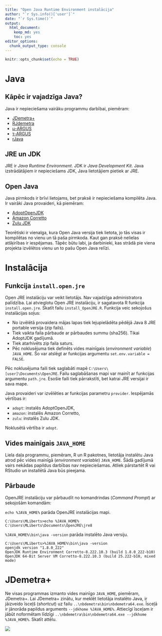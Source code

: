 ```yaml
---
title: "Open Java Runtime Environment instalācija"
author: "`r Sys.info()['user']`"
date: "`r Sys.time()`"
output:
  html_document: 
    keep_md: yes
    toc: yes
editor_options: 
  chunk_output_type: console
---
```


```r
knitr::opts_chunk$set(echo = TRUE)
```

# Java

## Kāpēc ir vajadzīga Java?

Java ir nepieciešama vairāku programmu darbībai, piemēram:

- [JDemetra+](https://github.com/jdemetra/jdemetra-app/releases)
- [RJdemetra](https://jdemetra.github.io/rjdemetra/)
- [μ-ARGUS](http://research.cbs.nl/casc/mu.htm)
- [τ-ARGUS](http://research.cbs.nl/casc/tau.htm)
- [rJava](http://rforge.net/rJava/)


## JRE un JDK

JRE ir *Java Runtime Environment*. JDK ir *Java Development Kit*. Java izstrādātājiem ir nepieciešams JDK, Java lietotājiem pietiek ar JRE.


## Open Java

Java pirmkods ir brīvi lietojams, bet praksē ir nepieciešama kompilēta Java. Ir vairāki Java provaideri, kā piemēram:

- [AdoptOpenJDK](https://adoptopenjdk.net/)
- [Amazon Corretto](https://aws.amazon.com/corretto/)
- [Zulu JDK](https://www.azul.com/downloads/zulu/)

Teorētiski ir vienalga, kura Open Java versija tiek lietota, jo tās visas ir kompilētas no vienu un tā paša pirmkoda. Kaut gan praksē nelielas atšķirības ir iespējamas. Tāpēc būtu labi, ja darbinieki, kas strādā pie viena projekta izvēlētos vienu un to pašu Open Java relīzi.


# Instalācija

## Funkcija `install.open.jre`

Open JRE instalāciju var veikt lietotājs. Nav vajadzīga administratora palīdzība. Lai atvieglotu Open JRE instalāciju, ir sagatavota R funkcija `install.open.jre`. Skatīt failu `install_OpenJRE.R`. Funkcija veic sekojošus instalācijas soļus:

- No izvēlētā provaidera mājas lapas tiek lejupielādēta pēdējā Java 8 JRE portable versija (zip fails).
- Tiek vaikta faila pārbaude ar pārbaudes summu (sha256). Tikai AdoptJDK gadījumā.
- Tiek atarhivēts zip faila saturs.
- Pēc noklusējuma tiek definēts vides mainīgais (*environment variable*) `JAVA_HOME`. Šo var atslēgt ar funkcijas argumentu `set.env.variable = FALSE`.

Pēc noklusējuma faili tiek saglabāti mapē `C:\Users\[user]\Documents\OpenJRE`. Failu saglabāšanas mapi var mainīt ar funkcijas argumentu `path.jre`. Esošie faili tiek pārrakstīti, bet katrai JRE versijai ir sava mape.

Java provaideri var izvēlēties ar funkcijas parametru `provider`. Iespējamās vērtības ir:

- `adopt`: instalēs AdoptOpenJDK,
- `amazon`: instalēs Amazon Corretto,
- `zulu`: instalēs Zulu JDK.

Noklusētā vērtība ir `adopt`.



## Vides mainīgais `JAVA_HOME`

Liela daļa programmu, piemēram, R un R pakotnes, lietotāja instalētu Java atrod pēc vides mainīgā (*environment variable*) `JAVA_HOME`. Šādā gadījumā vairs nekādas papildus darbības nav nepieciešamas. Atliek pārstartēt R vai RStudio un installētā Java būs pieejama.


## Pārbaude

OpenJRE instalāciju var pārbaudīt no komandrindas (*Command Prompt*) ar sekojošām komandām:

`echo %JAVA_HOME%` parāda OpenJRE instalācijas mapi.

```
C:\Users\MLiberts>echo %JAVA_HOME%
C:\Users\MLiberts\Documents\OpenJRE\jre8
```

`%JAVA_HOME%\bin\java -version` parāda instalēto Java versiju.

```
C:\Users\MLiberts>%JAVA_HOME%\bin\java -version
openjdk version "1.8.0_222"
OpenJDK Runtime Environment Corretto-8.222.10.3 (build 1.8.0_222-b10)
OpenJDK 64-Bit Server VM Corretto-8.222.10.3 (build 25.222-b10, mixed mode)
```


# JDemetra+

Ne visas programmas izmanto vides mainīgo `JAVA_HOME`, piemēram, JDemetra+. Lai JDemetra+ zinātu, kur meklēt lietotāja instalēto Java, ir jāizveido īsceļš (*shortcut*) uz failu `..\nbdemetra\bin\nbdemetra64.exe`. Īsceļā ir jānorāda papildus arguments `--jdkhome %JAVA_HOME%`. Attiecīgi īsceļam ir jābūt noformētam līdzīgi `..\nbdemetra\bin\nbdemetra64.exe --jdkhome %JAVA_HOME%`. Skatīt attēlu.

![](JDemetra-target.png)
